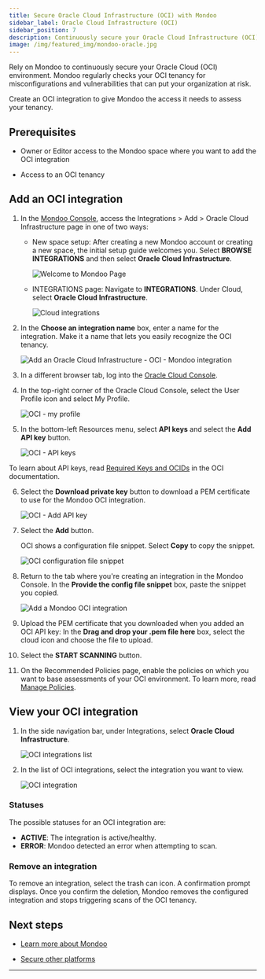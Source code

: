 ```yaml
---
title: Secure Oracle Cloud Infrastructure (OCI) with Mondoo
sidebar_label: Oracle Cloud Infrastructure (OCI)
sidebar_position: 7
description: Continuously secure your Oracle Cloud Infrastructure (OCI) environment with Mondoo
image: /img/featured_img/mondoo-oracle.jpg
---
```


Rely on Mondoo to continuously secure your Oracle Cloud (OCI) environment. Mondoo regularly checks your OCI tenancy for misconfigurations and vulnerabilities that can put your organization at risk.

Create an OCI integration to give Mondoo the access it needs to assess your tenancy.

## Prerequisites

- Owner or Editor access to the Mondoo space where you want to add the OCI integration

- Access to an OCI tenancy

## Add an OCI integration

1. In the [Mondoo Console](https://console.mondoo.com), access the Integrations > Add > Oracle Cloud Infrastructure page in one of two ways:

   - New space setup: After creating a new Mondoo account or creating a new space, the initial setup guide welcomes you. Select **BROWSE INTEGRATIONS** and then select **Oracle Cloud Infrastructure**.

     ![Welcome to Mondoo Page](/img/platform/start/welcome_to_mondoo.png)

   - INTEGRATIONS page: Navigate to **INTEGRATIONS**. Under Cloud, select **Oracle Cloud Infrastructure**.

     ![Cloud integrations](/img/platform/infra/add-cloud.png)

2. In the **Choose an integration name** box, enter a name for the integration. Make it a name that lets you easily recognize the OCI tenancy.

   ![Add an Oracle Cloud Infrastructure - OCI - Mondoo integration](/img/platform/infra/oci/add-oci-top.png)

3. In a different browser tab, log into the [Oracle Cloud Console](https://cloud.oracle.com).

4. In the top-right corner of the Oracle Cloud Console, select the User Profile icon and select My Profile.

   ![OCI - my profile](/img/platform/infra/oci/my-profile.png)

5. In the bottom-left Resources menu, select **API keys** and select the **Add API key** button.

   ![OCI - API keys](/img/platform/infra/oci/select-api-keys.png)

To learn about API keys, read [Required Keys and OCIDs](https://docs.oracle.com/en-us/iaas/Content/API/Concepts/apisigningkey.htm) in the OCI documentation.

6. Select the **Download private key** button to download a PEM certificate to use for the Mondoo OCI integration.

   ![OCI - Add API key](/img/platform/infra/oci/add-api-key.png)

7. Select the **Add** button.

   OCI shows a configuration file snippet. Select **Copy** to copy the snippet.

   ![OCI configuration file snippet](/img/platform/infra/oci/config-file.png)

8. Return to the tab where you're creating an integration in the Mondoo Console. In the **Provide the config file snippet** box, paste the snippet you copied.

   ![Add a Mondoo OCI integration](/img/platform/infra/oci/add-oci-bottom.png)

9. Upload the PEM certificate that you downloaded when you added an OCI API key: In the **Drag and drop your .pem file here** box, select the cloud icon and choose the file to upload.

10. Select the **START SCANNING** button.

11. On the Recommended Policies page, enable the policies on which you want to base assessments of your OCI environment. To learn more, read [Manage Policies](/platform/security/posture/policies/).

## View your OCI integration

1. In the side navigation bar, under Integrations, select **Oracle Cloud Infrastructure**.

   ![OCI integrations list](/img/platform/infra/oci/oci-int-list.png)

2. In the list of OCI integrations, select the integration you want to view.

   ![OCI integration](/img/platform/infra/oci/view-oci-int.png)

### Statuses

The possible statuses for an OCI integration are:

- **ACTIVE**: The integration is active/healthy.
- **ERROR**: Mondoo detected an error when attempting to scan.

### Remove an integration

To remove an integration, select the trash can icon. A confirmation prompt displays. Once you confirm the deletion, Mondoo removes the configured integration and stops triggering scans of the OCI tenancy.

## Next steps

- [Learn more about Mondoo](/platform/start/plat-what-is/)

- [Secure other platforms](/platform/infra/overview)

---
